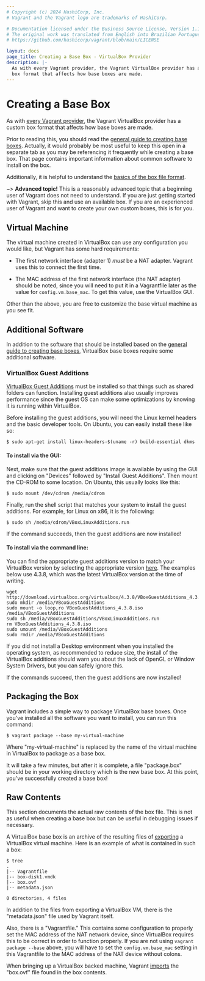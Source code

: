 ```yaml
---
# Copyright (c) 2024 HashiCorp, Inc.
# Vagrant and the Vagrant logo are trademarks of HashiCorp.

# Documentation licensed under the Business Source License, Version 1.1.
# The original work was translated from English into Brazilian Portuguese.
# https://github.com/hashicorp/vagrant/blob/main/LICENSE

layout: docs
page_title: Creating a Base Box - VirtualBox Provider
description: |-
  As with every Vagrant provider, the Vagrant VirtualBox provider has a custom
  box format that affects how base boxes are made.
---
```


# Creating a Base Box

As with [every Vagrant provider](/vagrant/docs/providers/basic_usage), the
Vagrant VirtualBox provider has a custom box format that affects how base
boxes are made.

Prior to reading this, you should read the
[general guide to creating base boxes](/vagrant/docs/boxes/base). Actually,
it would probably be most useful to keep this open in a separate tab
as you may be referencing it frequently while creating a base box. That
page contains important information about common software to install
on the box.

Additionally, it is helpful to understand the
[basics of the box file format](/vagrant/docs/boxes/format).

~> **Advanced topic!** This is a reasonably advanced topic that
a beginning user of Vagrant does not need to understand. If you are
just getting started with Vagrant, skip this and use an available
box. If you are an experienced user of Vagrant and want to create
your own custom boxes, this is for you.

## Virtual Machine

The virtual machine created in VirtualBox can use any configuration you would
like, but Vagrant has some hard requirements:

- The first network interface (adapter 1) _must_ be a NAT adapter.
  Vagrant uses this to connect the first time.

- The MAC address of the first network interface (the NAT adapter)
  should be noted, since you will need to put it in a Vagrantfile
  later as the value for `config.vm.base_mac`. To get this value, use
  the VirtualBox GUI.

Other than the above, you are free to customize the base virtual machine
as you see fit.

## Additional Software

In addition to the software that should be installed based on the
[general guide to creating base boxes](/vagrant/docs/boxes/base),
VirtualBox base boxes require some additional software.

### VirtualBox Guest Additions

[VirtualBox Guest Additions](https://www.virtualbox.org/manual/ch04.html)
must be installed so that things such as shared folders can function.
Installing guest additions also usually improves performance since the guest
OS can make some optimizations by knowing it is running within VirtualBox.

Before installing the guest additions, you will need the Linux kernel headers
and the basic developer tools. On Ubuntu, you can easily install these like
so:

```shell-session
$ sudo apt-get install linux-headers-$(uname -r) build-essential dkms
```

#### To install via the GUI:

Next, make sure that the guest additions image is available by using the
GUI and clicking on "Devices" followed by "Install Guest Additions".
Then mount the CD-ROM to some location. On Ubuntu, this usually looks like
this:

```shell-session
$ sudo mount /dev/cdrom /media/cdrom
```

Finally, run the shell script that matches your system to install the
guest additions. For example, for Linux on x86, it is the following:

```shell-session
$ sudo sh /media/cdrom/VBoxLinuxAdditions.run
```

If the command succeeds, then the guest additions are now installed!

#### To install via the command line:

You can find the appropriate guest additions version to match your VirtualBox
version by selecting the appropriate version
[here](http://download.virtualbox.org/virtualbox/). The examples below use
4.3.8, which was the latest VirtualBox version at the time of writing.

```text
wget http://download.virtualbox.org/virtualbox/4.3.8/VBoxGuestAdditions_4.3.8.iso
sudo mkdir /media/VBoxGuestAdditions
sudo mount -o loop,ro VBoxGuestAdditions_4.3.8.iso /media/VBoxGuestAdditions
sudo sh /media/VBoxGuestAdditions/VBoxLinuxAdditions.run
rm VBoxGuestAdditions_4.3.8.iso
sudo umount /media/VBoxGuestAdditions
sudo rmdir /media/VBoxGuestAdditions
```

If you did not install a Desktop environment when you installed the operating
system, as recommended to reduce size, the install of the VirtualBox additions
should warn you about the lack of OpenGL or Window System Drivers, but you can
safely ignore this.

If the commands succeed, then the guest additions are now installed!

## Packaging the Box

Vagrant includes a simple way to package VirtualBox base boxes. Once you've
installed all the software you want to install, you can run this command:

```shell-session
$ vagrant package --base my-virtual-machine
```

Where "my-virtual-machine" is replaced by the name of the virtual machine
in VirtualBox to package as a base box.

It will take a few minutes, but after it is complete, a file "package.box"
should be in your working directory which is the new base box. At this
point, you've successfully created a base box!

## Raw Contents

This section documents the actual raw contents of the box file. This is not
as useful when creating a base box but can be useful in debugging issues
if necessary.

A VirtualBox base box is an archive of the resulting files of
[exporting](https://www.virtualbox.org/manual/ch08.html#vboxmanage-export)
a VirtualBox virtual machine. Here is an example of what is contained
in such a box:

```shell-session
$ tree
.
|-- Vagrantfile
|-- box-disk1.vmdk
|-- box.ovf
|-- metadata.json

0 directories, 4 files
```

In addition to the files from exporting a VirtualBox VM, there is
the "metadata.json" file used by Vagrant itself.

Also, there is a "Vagrantfile." This contains some configuration to
properly set the MAC address of the NAT network device, since VirtualBox
requires this to be correct in order to function properly. If you are
not using `vagrant package --base` above, you will have to set the
`config.vm.base_mac` setting in this Vagrantfile to the MAC address
of the NAT device without colons.

When bringing up a VirtualBox backed machine, Vagrant
[imports](https://www.virtualbox.org/manual/ch08.html#vboxmanage-import)
the "box.ovf" file found in the box contents.
